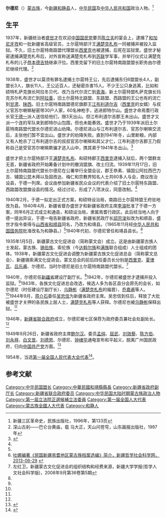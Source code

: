 '''尔德尼'''（{{bd|？||？|}}）[[蒙古族|蒙古族]]，今[[新疆|新疆]][[和静县|和静县]]人，[[中华民国|中华民国]]及[[中华人民共和国|中华人民共和国]]政治人物。<ref name=mz>新疆三区革命史，民族出版社，1996年，第133页</ref>

==生平==
1937年，新疆统治者[[盛世才|盛世才]]在欢迎[[中国国民党|中国国民党]]要员[[陈立夫|陈立夫]]的宴会上，逮捕了[[和加尼牙孜|和加尼牙孜]]和一批新疆省高级官员，土尔扈特部汗王[[满楚克札布|满楚克札布]]一同被捕并被投入监狱。不久，旧土尔扈特南路盟代理盟长[[西里克|西里克]]也被逮捕，后死在监狱里。盛世才秘密逮捕满楚克札布后，对外宣称送满楚克札布到[[苏联|苏联]]学军事，并举行仪式让满楚克札布的儿子[[恭本德吉特|恭本德吉特]]继承汗位。西里克留下的旧土尔扈特南路盟盟长职务由尔德尼继续代理。<ref name=madazheng>深山古刹——巴仑台黄庙，载 马大正，天山问苍穹，山东画报出版社，1997年</ref>

1938年，盛世才以莫须有罪名逮捕土尔扈特王公，先后逮捕东归6盟盟长4人，副盟长3人，旗长11人，王公近百人，还秘密杀害15人。不少王公只身逃离，比如和硕特札萨克旗长阿拉冬贝代、改乃当代尔流亡到[[青海|青海]]，新土尔扈特盟札萨克旗长玛克苏尔札布流亡到[[阿拉善|阿拉善]]，旧土尔扈特北路盟、东路盟、西路盟的王公也有的流亡到[[甘肃|甘肃]]、[[陕西|陕西]]。旧土尔扈特南路盟德尼旗郡王[[江布利道尔吉|江布利道尔吉]]（[[西里克|西里克]]的女婿）与叔父官苏尔喇嘛秘密带30户人家，60名神枪手，逃进郎特尔山。盛世才命焉耆行政长官[[于德一|于德一]]派人送信给他们，限3天出山。但江布利道尔吉郡王未出山。盛世才又派一个连的军队来到郎特尔山包围，但也未能奏效。盛世才乃于1939年派旧土尔扈特南路盟代盟长尔德尼进山劝降。尔德尼进山与江布利道尔吉、官苏尔喇嘛交流后，主张他们暂不宜出山。盛世才的劝降失败。直到1941年冬，山里断粮，内部又有人枪杀了江布利道尔吉的叔叔官苏尔喇嘛和其父才仁，江布利道尔吉郡王乃假称自己是受官苏尔喇嘛欺骗才逃入山中，携其弟于1941年冬出山。<ref name=bygl>{{Cite web |url=http://www.xjbz.gov.cn/xbzg/trht/7/a1.htm |title=第一节改土归流，新疆巴音郭楞蒙古自治州，于2015-03-15查阅 |access-date=2015-03-15 |archive-url=https://web.archive.org/web/20120819053704/http://www.xjbz.gov.cn/xbzg/trht/7/a1.htm |archive-date=2012-08-19 |dead-url=yes }}</ref>

盛世才把土尔扈特部汗王[[满楚克札布|满楚克札布]]、和硕特郡王[[西里克|西里克]]逮捕入狱后，两个盟群龙无首，新疆省政府开始筹备计划中的撤消盟旗、改土归流。1939年11月17日，旧土尔扈特南路盟代盟长尔德尼在公署举行全盟会议，郡王恭素、镇国公阿拉西巴力吉、辅国公昆木拜以及固孜达、梅仁和宗教界知名人士共60多人与会，商议改治设县，于德一列席。会议由参加新疆省民众会议的代表介绍了旧土尔扈特东路盟、西路盟改盟旗设县的情况。经过讨论，形成了八项决议，同意改制。<ref name=bygl/>

1940年2月，于德一拟定出正式方案，和硕特设治局，南路旧土尔扈特盟王府驻地改为县。1940年4月，新疆省督办盛世才和新疆省政府主席[[李溶_(新疆省长)|李溶]]批准了于德一方案，同年6月正式成立和通县，和硕设治局，隶属焉耆行政区。此后经当地人向于德一提出异议，于德一电告新疆省政府，新疆省民政厅长[[邱宗浚|邱宗浚]]拟改为和顺县，盛世才指令查得与[[山西省|山西省]][[和顺县|和顺县]]同名，乃改为和靖县。（1965年11月经[[中华人民共和国国务院|中华人民共和国国务院]]批准改名为和静县。）<ref name=bygl/>1940年代初，尔德尼曾任和靖县县长。<ref>[http://www.xjass.com/ls/content/2013-06/29/content_287945.htm 吐娜编著《民国新疆焉耆地区蒙古族档案选编》简介，新疆哲学社会科学网，2013-06-29] {{webarchive|url=https://web.archive.org/web/20150402123121/http://www.xjass.com/ls/content/2013-06/29/content_287945.htm |date=2015-04-02 }}</ref>

1935年1月5日，新疆蒙古文化促进会（简称蒙文会）成立。这是由新疆蒙古族人士发起，蒙古族、[[锡伯族|锡伯族]]、索伦族（今[[达斡尔族|达斡尔族]]和[[满族|满族]]联合组成）人士组成的团体。1938年，新疆蒙古文化促进会调整为新疆蒙古族文化促进总会（简称蒙文总会）、新疆锡索满文化促进会。蒙文总会的前后四任委员长分别是[[西里克|西里克]]、[[夏律宛活佛|夏律瓦]]、[[吕乐甫|吕乐甫]]、尔德尼。当时尔德尼是旧土尔扈特南路盟代盟长。<ref name=zuo>左红卫，新疆蒙古文化促进会的组织结构和经费来源，新疆大学学报(哲学人文社会科学版)，2008年9月第36卷第5期</ref>

1940年，尔德尼任[[新疆省|新疆省]]建设厅副厅长。<ref name=mz/>1942年，尔德尼被盛世才逮捕并投入监狱。<ref name=madazheng/>1943年，各族文化促进总会改选，候选人多为各区县分会原先的会长，如尔德尼（时任建设厅副厅长）、[[乌静彬|乌静彬]]（[[满楚克札布|满楚克札布]]的福晋）、[[乔嘉甫|乔嘉甫]]等人。<ref name=zuo/>1944年9月，[[蒋介石|蒋介石]]委任[[吴忠信|吴忠信]]为新疆省政府主席。吴忠信到任后，释放了大批被盛世才关押的各民族上层人士，[[满楚克札布|满楚克札布]]等人获释。尔德尼也被[[乌静彬|乌静彬]]保释出狱。<ref name=madazheng/>

1946年，[[新疆省联合政府|新疆省联合政府]]成立，尔德尼被七区保荐为政府委员兼社会处副处长。<ref name=mz/>

1949年9月26日，新疆省政府主席[[鲍尔汉|鲍尔汉]]。委员[[孟纯|孟纯]]、[[屈武|屈武]]、[[刘效藜|刘效藜]]、[[陈方伯|陈方伯]]、[[刘永祥|刘永祥]]、[[白文昱|白文昱]]、[[刘德恩|刘德恩]]、尔德尼、[[钟棣华|钟棣华]]通电宣布和平起义，脱离广州国民政府，归向[[中国共产党|中国共产党]]方面。<ref>{{Cite web |url=http://news.gd.sina.com.cn/news/2009/09/28/674140.html |title=国民党新疆主席鲍尔汉警备司令陶峙岳通电起义，新浪，2009-09-28 |accessdate=2015-03-15 |archive-date=2015-04-02 |archive-url=https://web.archive.org/web/20150402114818/http://news.gd.sina.com.cn/news/2009/09/28/674140.html |dead-url=no }}</ref>

1954年，当选[[第一届全国人民代表大会代表名单|第一届全国人民代表大会代表]]<ref>{{cite book|author=全国人民代表大会常务委员会办公厅|title=中华人民共和国第一届全国人民代表大会代表名单|year=1955年|publisher=全国人民代表大会常务委员会办公厅|url=http://book.ucdrs.superlib.net/views/specific/2929/bookDetail.jsp?dxNumber=000005772167&d=546843D0AE2464CD1C95896344A85614&fenlei=04070402|access-date=2015-01-25|archive-date=2019-01-24|archive-url=https://web.archive.org/web/20190124105450/http://book.ucdrs.superlib.net/views/specific/2929/bookDetail.jsp?dxNumber=000005772167&d=546843D0AE2464CD1C95896344A85614&fenlei=04070402|dead-url=no}}</ref>。

==参考文献==
{{reflist}}

[[Category:中华民国盟长|Category:中华民国盟长]]
[[Category:中華民國和靖縣縣長|Category:中華民國和靖縣縣長]]
[[Category:新疆省政府副厅长|Category:新疆省政府副厅长]]
[[Category:新疆省联合政府委员|Category:新疆省联合政府委员]]
[[Category:中华民国大陆时期蒙古族政治人物|Category:中华民国大陆时期蒙古族政治人物]]
[[Category:第一屆立法院正選候補立法委員|Category:第一屆立法院正選候補立法委員]]
[[Category:第一届全国人大代表|Category:第一届全国人大代表]]
[[Category:蒙古族全國人大代表|Category:蒙古族全國人大代表]]
[[Category:和静人|Category:和静人]]